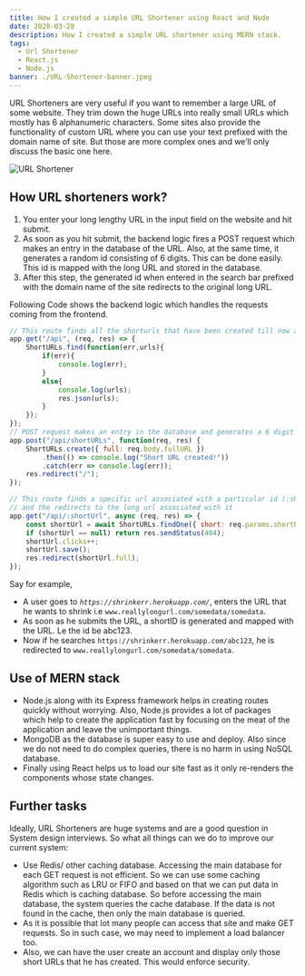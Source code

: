 ```yaml
---
title: How I created a simple URL Shortener using React and Node
date: 2020-03-28
description: How I created a simple URL shortener using MERN stack.
tags:
  - Url Shortener
  - React.js
  - Node.js
banner: ./URL-Shortener-banner.jpeg
---
```

URL Shorteners are very useful if you want to remember a large URL of some website. They trim down the huge URLs into really small URLs which mostly has 6 alphanumeric characters. Some sites also provide the functionality of custom URL where you can use your text prefixed with the domain name of site. But those are more complex ones and we’ll only discuss the basic one here.

![URL Shortener](./URL-Shortener-banner.jpeg)

## How URL shorteners work?

1.  You enter your long lengthy URL in the input field on the website and hit submit.
2.  As soon as you hit submit, the backend logic fires a POST request which makes an entry in the database of the URL. Also, at the same time, it generates a random id consisting of 6 digits. This can be done easily. This id is mapped with the long URL and stored in the database. 
3. After this step, the generated id when entered in the search bar prefixed with the domain name of the site redirects to the original long URL. 

Following Code shows the backend logic which handles the requests coming from the frontend.

```jsx:title=server.js {3,15,23,24,28}
// This route finds all the shorturls that have been created till now and displays them in a tabular form
app.get("/api", (req, res) => {
	ShortURLs.find(function(err,urls){
		if(err){
			console.log(err);
		}
		else{
			console.log(urls);
			res.json(urls);
		}
	});
});
// POST request makes an entry in the database and generates a 6 digit id
app.post("/api/shortURLs", function(req, res) {
	ShortURLs.create({ full: req.body.fullURL })
		.then(() => console.log("Short URL created!"))
		.catch(err => console.log(err));
	res.redirect("/");
});

// This route finds a specific url associated with a particular id (:shortUrl)
// and the redirects to the long url associated with it
app.get("/api/:shortUrl", async (req, res) => {
	const shortUrl = await ShortURLs.findOne({ short: req.params.shortUrl });
	if (shortUrl == null) return res.sendStatus(404);
	shortUrl.clicks++;
	shortUrl.save();
	res.redirect(shortUrl.full);
});

```
Say for example, 
 - A user goes to *`https://shrinkerr.herokuapp.com/`*, enters the URL that he wants to shrink i.e `www.reallylongurl.com/somedata/somedata`.
 - As soon as he submits the URL, a shortID is generated and mapped with the URL. Le the id be abc123.
 - Now if he searches `https://shrinkerr.herokuapp.com/abc123`, he is redirected to `www.reallylongurl.com/somedata/somedata`.


## Use of MERN stack
-   Node.js along with its Express framework helps in creating routes quickly without worrying. Also, Node.js provides a lot of packages which help to create the application fast by focusing on the meat of the application and leave the unimportant things.
-   MongoDB as the database is super easy to use and deploy. Also since we do not need to do complex queries, there is no harm in using NoSQL database.
-   Finally using React helps us to load our site fast as it only re-renders the components whose state changes.

## Further tasks

Ideally, URL Shorteners are huge systems and are a good question in System design interviews. So what all things can we do to improve our current system:

-   Use Redis/ other caching database. Accessing the main database for each GET request is not efficient. So we can use some caching algorithm such as LRU or FIFO and based on that we can put data in Redis which is caching database. So before accessing the main database, the system queries the cache database. If the data is not found in the cache, then only the main database is queried.
-   As it is possible that lot many people can access that site and make GET requests. So in such case, we may need to implement a load balancer too.
-   Also, we can have the user create an account and display only those short URLs that he has created. This would enforce security.
